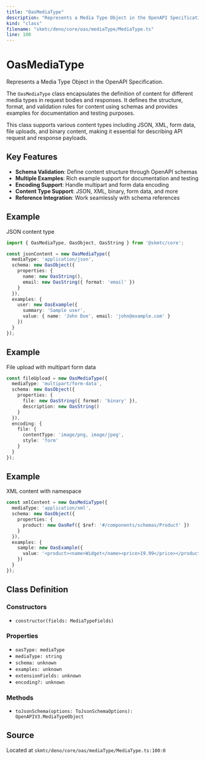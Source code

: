 ```yaml
---
title: "OasMediaType"
description: "Represents a Media Type Object in the OpenAPI Specification."
kind: "class"
filename: "skmtc/deno/core/oas/mediaType/MediaType.ts"
line: 100
---
```


# OasMediaType

Represents a Media Type Object in the OpenAPI Specification.

The `OasMediaType` class encapsulates the definition of content for different
media types in request bodies and responses. It defines the structure, format,
and validation rules for content using schemas and provides examples for
documentation and testing purposes.

This class supports various content types including JSON, XML, form data,
file uploads, and binary content, making it essential for describing API
request and response payloads.

## Key Features

- **Schema Validation**: Define content structure through OpenAPI schemas
- **Multiple Examples**: Rich example support for documentation and testing
- **Encoding Support**: Handle multipart and form data encoding
- **Content Type Support**: JSON, XML, binary, form data, and more
- **Reference Integration**: Work seamlessly with schema references


## Example

JSON content type
```typescript
import { OasMediaType, OasObject, OasString } from '@skmtc/core';

const jsonContent = new OasMediaType({
  mediaType: 'application/json',
  schema: new OasObject({
    properties: {
      name: new OasString(),
      email: new OasString({ format: 'email' })
    }
  }),
  examples: {
    user: new OasExample({
      summary: 'Sample user',
      value: { name: 'John Doe', email: 'john@example.com' }
    })
  }
});
```


## Example

File upload with multipart form data
```typescript
const fileUpload = new OasMediaType({
  mediaType: 'multipart/form-data',
  schema: new OasObject({
    properties: {
      file: new OasString({ format: 'binary' }),
      description: new OasString()
    }
  }),
  encoding: {
    file: {
      contentType: 'image/png, image/jpeg',
      style: 'form'
    }
  }
});
```


## Example

XML content with namespace
```typescript
const xmlContent = new OasMediaType({
  mediaType: 'application/xml',
  schema: new OasObject({
    properties: {
      product: new OasRef({ $ref: '#/components/schemas/Product' })
    }
  }),
  examples: {
    sample: new OasExample({
      value: '<product><name>Widget</name><price>19.99</price></product>'
    })
  }
});
```

## Class Definition

### Constructors

- `constructor(fields: MediaTypeFields)`

### Properties

- `oasType: mediaType`
- `mediaType: string`
- `schema: unknown`
- `examples: unknown`
- `extensionFields: unknown`
- `encoding?: unknown`

### Methods

- `toJsonSchema(options: ToJsonSchemaOptions): OpenAPIV3.MediaTypeObject`

## Source

Located at `skmtc/deno/core/oas/mediaType/MediaType.ts:100:0`
